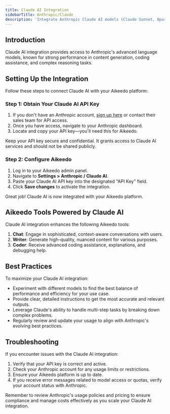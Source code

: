 ```yaml
---
title: Claude AI Integration
sidebarTitle: Anthropic/Claude
description: 'Integrate Anthropic Claude AI models (Claude Sonnet, Opus, Haiku) into Aikeedo for advanced chat, content generation, and coding assistance.'
---
```


## Introduction

Claude AI integration provides access to Anthropic's advanced language models, known for strong performance in content generation, coding assistance, and complex reasoning tasks.

## Setting Up the Integration

Follow these steps to connect Claude AI with your Aikeedo platform:

### Step 1: Obtain Your Claude AI API Key

1. If you don't have an Anthropic account, [sign up here](https://www.anthropic.com) or contact their sales team for API access.
2. Once you have access, navigate to your Anthropic dashboard.
3. Locate and copy your API key—you'll need this for Aikeedo.

<Note>
  Keep your API key secure and confidential. It grants access to Claude AI services and should not be shared publicly.
</Note>

### Step 2: Configure Aikeedo

1. Log in to your Aikeedo admin panel.
2. Navigate to **Settings > Anthropic / Claude AI**.
3. Paste your Claude AI API key into the designated "API Key" field.
4. Click **Save changes** to activate the integration.

<Check>
  Great job! Claude AI is now integrated with your Aikeedo platform.
</Check>


## Aikeedo Tools Powered by Claude AI

Claude AI integration enhances the following Aikeedo tools:

1. **Chat**: Engage in sophisticated, context-aware conversations with users.
2. **Writer**: Generate high-quality, nuanced content for various purposes.
3. **Coder**: Receive advanced coding assistance, explanations, and debugging help.

## Best Practices

To maximize your Claude AI integration:

- Experiment with different models to find the best balance of performance and efficiency for your use case.
- Provide clear, detailed instructions to get the most accurate and relevant outputs.
- Leverage Claude's ability to handle multi-step tasks by breaking down complex problems.
- Regularly review and update your usage to align with Anthropic's evolving best practices.

## Troubleshooting

If you encounter issues with the Claude AI integration:

1. Verify that your API key is correct and active.
2. Check your Anthropic account for any usage limits or restrictions.
3. Ensure your Aikeedo platform is up to date.
4. If you receive error messages related to model access or quotas, verify your account status with Anthropic.

<Note>
  Remember to review Anthropic's usage policies and pricing to ensure compliance and manage costs effectively as you scale your Claude AI integration.
</Note>